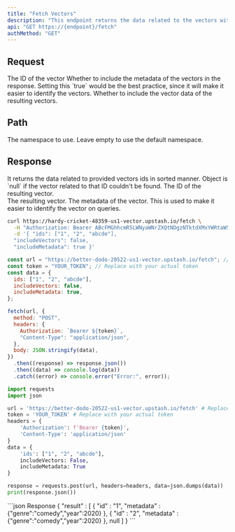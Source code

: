 ```yaml
---
title: "Fetch Vectors"
description: "This endpoint returns the data related to the vectors with the provided IDs."
api: "GET https://{endpoint}/fetch"
authMethod: "GET"
---
```


## Request

<ParamField body="ids" type="string[]" required>
  The ID of the vector
</ParamField>
<ParamField body="includeMetadata" type="boolean">
  Whether to include the metadata of the vectors in the response. Setting this
  `true` would be the best practice, since it will make it easier to identify
  the vectors.
</ParamField>
<ParamField body="includeVectors" type="boolean">
  Whether to include the vector data of the resulting vectors.
</ParamField>

## Path

<ParamField path="namespace" type="string">
  The namespace to use. Leave empty to use the default namespace.
</ParamField>

## Response

<ResponseField name="FetchVectors" type="Array">
  It returns the data related to provided vectors ids in sorted manner. Object
  is `null` if the vector related to that ID couldn't be found.
  <Expandable defaultOpen="true">
    <ResponseField name="id" type="string" required>
      The ID of the resulting vector. <br />
    </ResponseField>
    <ResponseField name="vector" type="number[]">
      The resulting vector.
    </ResponseField>
    <ResponseField name="metadata" type="Object">
      The metadata of the vector. This is used to make it easier to identify the
      vector on queries.
    </ResponseField>
  </Expandable>
</ResponseField>

<RequestExample>

```sh curl
curl https://hardy-cricket-48359-us1-vector.upstash.io/fetch \
  -H "Authorization: Bearer ABcFMGhhcmR5LWNyaWNrZXQtNDgzNTktdXMxYWRtaW5PREE0TkdVME5XUXRaV0poTWkwME9UVTFMVGxrTm1NdE9USTROR0ppWkRsak56ZGs=" \
  -d '{ "ids": ["1", "2", "abcde"],
  "includeVectors": false,
  "includeMetadata": true }'
```

```js Node
const url = "https://better-dodo-20522-us1-vector.upstash.io/fetch"; // Replace with your index endpoint.
const token = "YOUR_TOKEN"; // Replace with your actual token
const data = {
  ids: ["1", "2", "abcde"],
  includeVectors: false,
  includeMetadata: true,
};

fetch(url, {
  method: "POST",
  headers: {
    Authorization: `Bearer ${token}`,
    "Content-Type": "application/json",
  },
  body: JSON.stringify(data),
})
  .then((response) => response.json())
  .then((data) => console.log(data))
  .catch((error) => console.error("Error:", error));
```

```python Python
import requests
import json

url = 'https://better-dodo-20522-us1-vector.upstash.io/fetch' # Replace with your index endpoint.
token = 'YOUR_TOKEN' # Replace with your actual token
headers = {
    'Authorization': f'Bearer {token}',
    'Content-Type': 'application/json'
}
data = {
    'ids': ["1", "2", "abcde"],
    includeVectors: False,
    includeMetadata: True
}

response = requests.post(url, headers=headers, data=json.dumps(data))
print(response.json())
```

</RequestExample>

<ResponseExample>
```json Response
{
	"result" : [ 
		{
		    "id" : "1",
		    "metadata" : {"genre":"comedy","year":2020}
	  	},
	   	{
		    "id" : "2",
		    "metadata" : {"genre":"comedy","year":2020}
	  	}, 
		null 
	]
}
```

</ResponseExample>
